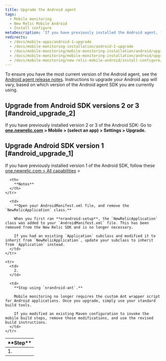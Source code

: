 ```yaml
---
title: Upgrade the Android agent
tags:
  - Mobile monitoring
  - New Relic Mobile Android
  - Install configure
metaDescription: 'If you have previously installed the Android agent, follow these steps before upgrading to the latest version.'
redirects:
  - /docs/mobile-apps/android-1-upgrade
  - /docs/mobile-monitoring-installation/android-1-upgrade
  - /docs/mobile-monitoring/mobile-monitoring-installation/android/upgrading-new-relic-mobiles-android
  - /docs/mobile-monitoring/mobile-monitoring-installation/android/upgrading-new-relic-mobiles-android-sdk
  - /docs/mobile-monitoring/new-relic-mobile-android/install-configure/upgrading-new-relic-mobiles-android-sdk
---
```


To ensure you have the most current version of the Android agent, see the [Android agent release notes](/docs/release-notes/mobile-release-notes/android-release-notes). Instructions to upgrade your Android app will vary, based on which version of the Android agent SDK you are currently using.

## Upgrade from Android SDK versions 2 or 3 [#android_upgrade_2]

If you have previously installed version 2 or 3 of the Android SDK: Go to **[one.newrelic.com](https://one.newrelic.com/all-capabilities) > Mobile > (select an app) > Settings > Upgrade.**

## Upgrade Android SDK version 1 [#android_upgrade_1]

If you have previously installed version 1 of the Android SDK, follow these [one.newrelic.com > All capabilities](https://one.newrelic.com/all-capabilities) >

<table>
  <thead>
    <tr>
      <th width={75}>
        **Step**
      </th>

      <th>
        **Notes**
      </th>
    </tr>
  </thead>

  <tbody>
    <tr>
      <td>
        1.
      </td>

      <td>
        **Open your AndroidManifest.xml file, and remove the `NewRelicApplication` class.**

        When you first ran **nrandroid-setup**, the `NewRelicApplication` class was added to your `AndroidManifest.xml` file. This has been removed from the New Relic SDK and is no longer necessary.

        If you had an existing `Application` subclass and modified it to inherit from `NewRelicApplication`, update your subclass to inherit from `Application` instead.
      </td>
    </tr>

    <tr>
      <td>
        2.
      </td>

      <td>
        **Stop using `nrandroid-ant`.**

        Mobile monitoring no longer requires the custom Ant wrapper script for Android applications. Once you upgrade, simply use your standard build tools.

        If you modified an existing Maven configuration to invoke the mobile build steps, remove those modifications, and use the revised build instructions.
      </td>
    </tr>
  </tbody>
</table>
